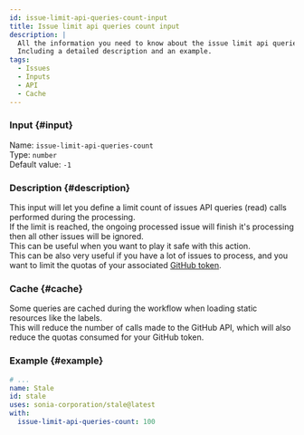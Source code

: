```yaml
---
id: issue-limit-api-queries-count-input
title: Issue limit api queries count input
description: |
  All the information you need to know about the issue limit api queries count input.
  Including a detailed description and an example.
tags:
  - Issues
  - Inputs
  - API
  - Cache
---
```


### Input {#input}

Name: `issue-limit-api-queries-count`  
Type: `number`  
Default value: `-1`

### Description {#description}

This input will let you define a limit count of issues API queries (read) calls performed during the processing.  
If the limit is reached, the ongoing processed issue will finish it's processing then all other issues will be ignored.  
This can be useful when you want to play it safe with this action.  
This can be also very useful if you have a lot of issues to process, and you want to limit the quotas of your associated [GitHub token](../../github-token-input).

### Cache {#cache}

Some queries are cached during the workflow when loading static resources like the labels.  
This will reduce the number of calls made to the GitHub API, which will also reduce the quotas consumed for your GitHub token.

### Example {#example}

```yml {6}
# ...
name: Stale
id: stale
uses: sonia-corporation/stale@latest
with:
  issue-limit-api-queries-count: 100
```
